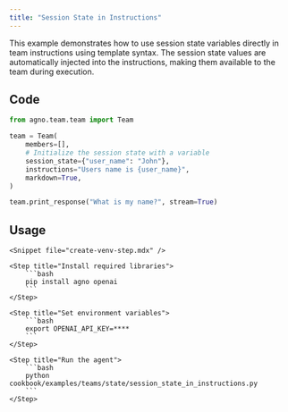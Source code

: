 ```yaml
---
title: "Session State in Instructions"
---
```


This example demonstrates how to use session state variables directly in team instructions using template syntax. The session state values are automatically injected into the instructions, making them available to the team during execution.

## Code

```python cookbook/examples/teams/state/session_state_in_instructions.py
from agno.team.team import Team

team = Team(
    members=[],
    # Initialize the session state with a variable
    session_state={"user_name": "John"},
    instructions="Users name is {user_name}",
    markdown=True,
)

team.print_response("What is my name?", stream=True)
```

## Usage

<Steps>

    <Snippet file="create-venv-step.mdx" />

    <Step title="Install required libraries">
        ```bash
        pip install agno openai
        ```
    </Step>

    <Step title="Set environment variables">
        ```bash
        export OPENAI_API_KEY=****
        ```
    </Step>

    <Step title="Run the agent">
        ```bash
        python cookbook/examples/teams/state/session_state_in_instructions.py
        ```
    </Step>

</Steps>